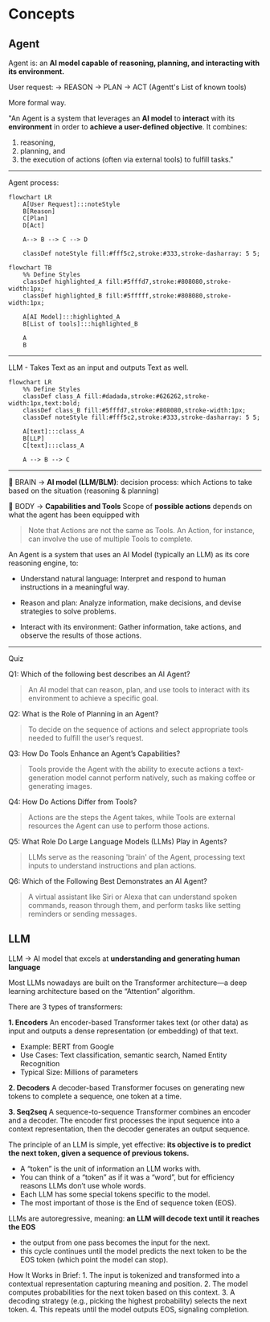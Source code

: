 # Concepts

## Agent

Agent is: an **AI model capable of reasoning, planning, and interacting with its environment.**

User request: → REASON → PLAN → ACT (Agentt's List of known tools)

More formal way.

"An Agent is a system that leverages an **AI model** to **interact** with its **environment** in order to **achieve a user-defined objective**. 
It combines:
1. reasoning, 
2. planning, and 
3. the execution of actions (often via external tools) to fulfill tasks."

---

Agent process:

```mermaid
flowchart LR
    A[User Request]:::noteStyle
    B[Reason]
    C[Plan]
    D[Act]

    A--> B --> C --> D

    classDef noteStyle fill:#fff5c2,stroke:#333,stroke-dasharray: 5 5;
```



```mermaid
flowchart TB
    %% Define Styles
    classDef highlighted_A fill:#5fffd7,stroke:#808080,stroke-width:1px;
    classDef highlighted_B fill:#5fffff,stroke:#808080,stroke-width:1px;

    A[AI Model]:::highlighted_A
    B[List of tools]:::highlighted_B

    A
    B
```

---

LLM - Takes Text as an input and outputs Text as well.

```mermaid
flowchart LR
    %% Define Styles
    classDef class_A fill:#dadada,stroke:#626262,stroke-width:1px,text:bold;
    classDef class_B fill:#5fffd7,stroke:#808080,stroke-width:1px;
    classDef noteStyle fill:#fff5c2,stroke:#333,stroke-dasharray: 5 5;

    A[text]:::class_A
    B[LLP]
    C[text]:::class_A
    
    A --> B --> C
```

---


🔶 BRAIN → **AI model (LLM/BLM)**: 
decision process: which Actions to take based on the situation (reasoning & planning)

🔶 BODY  → **Capabilities and Tools**
Scope of **possible actions** depends on what the agent has been equipped with

> Note that Actions are not the same as Tools. 
> An Action, for instance, can involve the use of multiple Tools to complete.

An Agent is a system that uses an AI Model (typically an LLM) as its core reasoning engine, to:

* Understand natural language: Interpret and respond to human instructions in a meaningful way.
+ Reason and plan: Analyze information, make decisions, and devise strategies to solve problems.
* Interact with its environment: Gather information, take actions, and observe the results of those actions.

---

Quiz

Q1: Which of the following best describes an AI Agent?
> An AI model that can reason, plan, and use tools to interact with its environment to achieve a specific goal.

Q2: What is the Role of Planning in an Agent?
> To decide on the sequence of actions and select appropriate tools needed to fulfill the user’s request.

Q3: How Do Tools Enhance an Agent’s Capabilities?
> Tools provide the Agent with the ability to execute actions a text-generation model cannot perform natively, such as making coffee or generating images.

Q4: How Do Actions Differ from Tools?
> Actions are the steps the Agent takes, while Tools are external resources the Agent can use to perform those actions.

Q5: What Role Do Large Language Models (LLMs) Play in Agents?
> LLMs serve as the reasoning 'brain' of the Agent, processing text inputs to understand instructions and plan actions.

Q6: Which of the Following Best Demonstrates an AI Agent?
> A virtual assistant like Siri or Alexa that can understand spoken commands, reason through them, and perform tasks like setting reminders or sending messages.

## LLM

LLM  →  AI model that excels at **understanding and generating human language**

Most LLMs nowadays are built on the Transformer architecture—a deep learning architecture based on the “Attention” algorithm.

There are 3 types of transformers:

**1. Encoders**
An encoder-based Transformer takes text (or other data) as input and outputs a dense representation (or embedding) of that text.

* Example: BERT from Google
* Use Cases: Text classification, semantic search, Named Entity Recognition
* Typical Size: Millions of parameters

**2. Decoders**
A decoder-based Transformer focuses on generating new tokens to complete a sequence, one token at a time.

**3. Seq2seq**
A sequence-to-sequence Transformer combines an encoder and a decoder. The encoder first processes the input sequence into a context representation, then the decoder generates an output sequence.

The principle of an LLM is simple, yet effective:
**its objective is to predict the next token, given a sequence of previous tokens.**

* A “token” is the unit of information an LLM works with. 
* You can think of a “token” as if it was a “word”, but for efficiency reasons LLMs don’t use whole words.
* Each LLM has some special tokens specific to the model.
* The most important of those is the End of sequence token (EOS).

LLMs are autoregressive, meaning: **an LLM will decode text until it reaches the EOS**
* the output from one pass becomes the input for the next. 
* this cycle continues until the model predicts the next token to be the EOS token (which point the model can stop).

How It Works in Brief:
	1.	The input is tokenized and transformed into a contextual representation capturing meaning and position.
	2.	The model computes probabilities for the next token based on this context.
	3.	A decoding strategy (e.g., picking the highest probability) selects the next token.
	4.	This repeats until the model outputs EOS, signaling completion.

